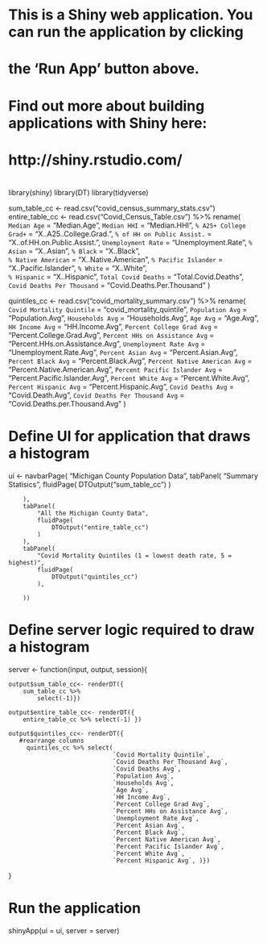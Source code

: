 #
# This is a Shiny web application. You can run the application by clicking
# the 'Run App' button above.
#
# Find out more about building applications with Shiny here:
#
#    http://shiny.rstudio.com/
#

library(shiny)
library(DT)
library(tidyverse)


sum_table_cc <- read.csv("covid_census_summary_stats.csv")
entire_table_cc <- read.csv("Covid_Census_Table.csv") %>% 
    rename( 
        `Median Age` = "Median.Age",
        `Median HHI` = "Median.HHI",
        `% A25+ College Grad+` = "X..A25..College.Grad.",
        `% of HH on Public Assist.` = "X..of.HH.on.Public.Assist.",
        `Unemployment Rate` = "Unemployment.Rate",
        `% Asian` = "X..Asian",
        `% Black` = "X..Black",    
        `% Native American` = "X..Native.American", 
        `% Pacific Islander` = "X..Pacific.Islander",
        `% White` = "X..White",            
        `% Hispanic` = "X..Hispanic",
        `Total Covid Deaths` = "Total.Covid.Deaths",
        `Covid Deaths Per Thousand` = "Covid.Deaths.Per.Thousand"
    )


quintiles_cc <- read.csv("covid_mortality_summary.csv") %>% 
    rename(
        `Covid Mortality Quintile` = "covid_mortality_quintile",
        `Population Avg` = "Population.Avg",
        `Households Avg` = "Households.Avg",
        `Age Avg` = "Age.Avg",
        `HH Income Avg` = "HH.Income.Avg",
        `Percent College Grad Avg` = "Percent.College.Grad.Avg",
        `Percent HHs on Assistance Avg` = "Percent.HHs.on.Assistance.Avg",
        `Unemployment Rate Avg` = "Unemployment.Rate.Avg",
        `Percent Asian Avg` = "Percent.Asian.Avg",
        `Percent Black Avg` = "Percent.Black.Avg",
         `Percent Native American Avg` = "Percent.Native.American.Avg",
        `Percent Pacific Islander Avg` = "Percent.Pacific.Islander.Avg",
        `Percent White Avg` = "Percent.White.Avg",
        `Percent Hispanic Avg` = "Percent.Hispanic.Avg",
        `Covid Deaths Avg` = "Covid.Death.Avg",
        `Covid Deaths Per Thousand Avg` = "Covid.Deaths.per.Thousand.Avg"
    )
    


# Define UI for application that draws a histogram
ui <- 
    navbarPage(
        "Michigan County Population Data",
        tabPanel(
            "Summary Statisics",
            fluidPage(
                DTOutput("sum_table_cc")
            )
            
        ),
        tabPanel(
            "All the Michigan County Data",
            fluidPage(
                DTOutput("entire_table_cc")
            )
        ),
        tabPanel(
            "Covid Mortality Quintiles (1 = lowest death rate, 5 = highest)",
            fluidPage(
                DTOutput("quintiles_cc")
            ),
            
        ))
 
# Define server logic required to draw a histogram
server <- function(input, output, session){
    
    
    output$sum_table_cc<- renderDT({
        sum_table_cc %>% 
            select(-1)})
    
    output$entire_table_cc<- renderDT({
        entire_table_cc %>% select(-1) })
    
    output$quintiles_cc<- renderDT({
       #rearrange columns
         quintiles_cc %>% select(
                                 `Covid Mortality Quintile`,
                                 `Covid Deaths Per Thousand Avg`,
                                 `Covid Deaths Avg`,
                                 `Population Avg`,
                                 `Households Avg`,
                                 `Age Avg`,
                                 `HH Income Avg`,
                                 `Percent College Grad Avg`,
                                 `Percent HHs on Assistance Avg`,
                                 `Unemployment Rate Avg`,
                                 `Percent Asian Avg`,
                                 `Percent Black Avg`,
                                 `Percent Native American Avg`,
                                 `Percent Pacific Islander Avg`,
                                 `Percent White Avg`,
                                 `Percent Hispanic Avg`, )})
    
}

# Run the application 
shinyApp(ui = ui, server = server)
